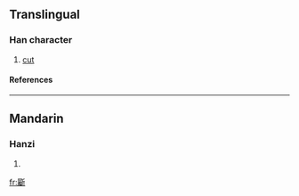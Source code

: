 ==Translingual==
===Han character===
{{Han char|rn=69|rad=斤|as=21|sn=25|four=7222<sub>1</sub>|canj=尸戈竹一中 (SIHML)}}
# [[cut]]
====References====
{{Han ref|kx=0481.020|dkj=13619|dj=0842.040|hdz=32029.050|uh=65B8|ud=26040|bh=F8F0|bd=63728}}

----
==Mandarin==
===Hanzi===
{{cmn-hanzi|pin=[[zhǔ]] (zhu3)|wg=chu<sup>3</sup>}}
# {{defn|Mandarin}}

[[fr:斸]]